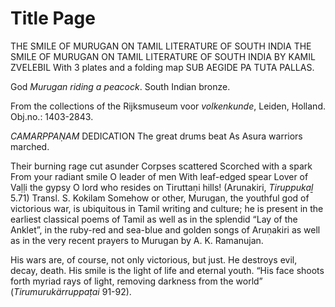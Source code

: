 # Title Page {.unnumbered}

THE SMILE OF MURUGAN
ON TAMIL LITERATURE OF SOUTH INDIA
THE SMILE OF MURUGAN
ON TAMIL LITERATURE OF SOUTH INDIA
BY
KAMIL ZVELEBIL
With 3 plates and a folding map
SUB
AEGIDE PA
TUTA
PALLAS.

God *Murugan riding a peacock*. South Indian bronze.

From the collections of the Rijksmuseum voor *volkenkunde*,
Leiden, Holland. Obj.no.: 1403-2843.


*CAMARPPAṆAM*
DEDICATION
The great drums beat
As Asura warriors marched.

Their burning rage cut asunder
Corpses scattered
Scorched with a spark
From your radiant smile
O leader of men
With leaf-edged spear
Lover of Vaḷḷi the gypsy
O lord who resides on Tiruttaṇi hills!
(Arunakiri, *Tiruppukaḻ* 5.71)
Transl. S. Kokilam
Somehow or other, Murugan, the youthful god of victorious war,
is ubiquitous in Tamil writing and culture; he is present in the
earliest classical poems of Tamil as well as in the splendid "Lay of
the Anklet", in the ruby-red and sea-blue and golden songs of
Aruṇakiri as well as in the very recent prayers to Murugan by
A. K. Ramanujan.

His wars are, of course, not only victorious, but just. He destroys
evil, decay, death. His smile is the light of life and eternal youth.
"His face shoots forth myriad rays of light, removing darkness from
the world" (*Tirumurukärruppaṭai* 91-92).
